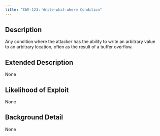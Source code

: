 ```yaml
---
title: "CWE-123: Write-what-where Condition"
---
```


## Description
Any condition where the attacker has the ability to write an arbitrary value to an arbitrary location, often as the result of a buffer overflow.

## Extended Description
None

## Likelihood of Exploit
None

## Background Detail
None
        
